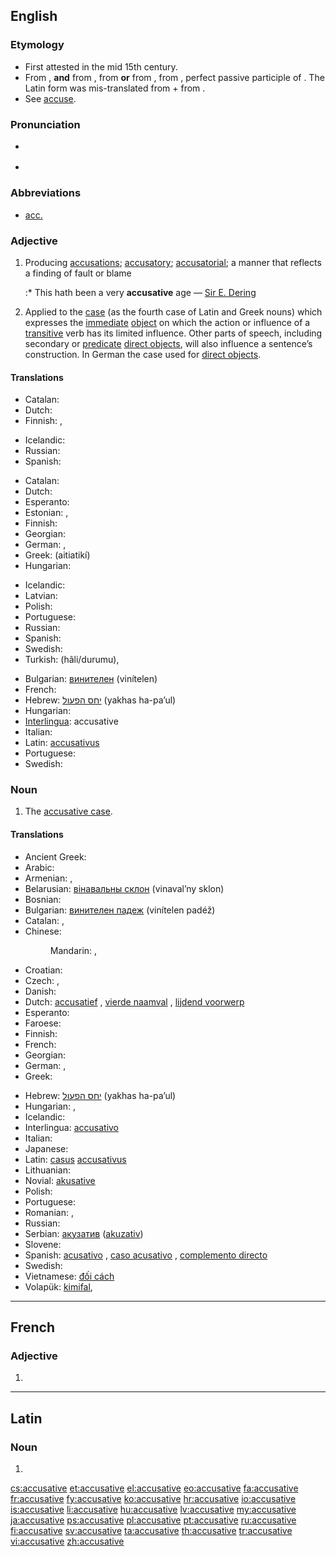==English==
{{wikipedia}}

===Etymology===
* First attested in the mid 15th century.
* From {{etyl|enm}}, '''and''' from {{etyl|xno}} {{term|accusatif|lang=xno}}, from {{etyl|frm}} {{term|acusatif|lang=frm}} '''or''' from {{etyl|la}} {{term|accusativus|accūsātīvus|of accusing|lang=la}}, from {{term|accusatus|lang=la}}, perfect passive participle of {{term|accuso|accūsō|lang=la}}. The Latin form was mis-translated from {{etyl|grc}} {{term|αιτιατική|lang=grc}} + {{term|πτώσις|tr=ptōsis||case of that which was caused|lang=grc}} from {{term|αιτία||accusation or cause|lang=grc}}.
* See [[accuse]].

===Pronunciation===
* {{a|US}} {{IPA|/ə.ˈkju.zə.tɪv/}}
* {{audio|en-us-accusative.ogg|Audio (US)}}

===Abbreviations===
* [[acc.]]

===Adjective===
{{en-adj|-}}

# Producing [[accusation]]s; [[accusatory]]; [[accusatorial]]; a manner that reflects a finding of fault or blame
#:* This hath been a very '''accusative''' age &mdash; [[w:Sir E. Dering|Sir E. Dering]]
# {{context|grammar}} Applied to the [[case]] (as the fourth case of Latin and Greek nouns) which expresses the [[immediate]] [[direct object|object]] on which the action or influence of a [[transitive]] verb has its limited influence. Other parts of speech, including secondary or [[predicate]] [[direct object]]s, will also influence a sentence’s construction. In German the case used for [[direct object]]s.

====Translations====
{{trans-top|producing accusations; accusatory}}
* Catalan: {{t|ca|acusatiu}}
* Dutch: {{t-|nl|beschuldigend}}
* Finnish: {{t-|fi|syyttävä}}, {{t|fi|syyttelevä}}
{{trans-mid}}
* Icelandic: {{t+|is|ásaka|m|f|n|alt=ásakandi}}
* Russian: {{t|ru|обвинительный|tr=obvinítel’nyj}}
* Spanish: {{t+|es|acusativo}}
{{trans-bottom}}

{{trans-top|related to accusative case}}
* Catalan: {{t|ca|acusatiu}}
* Dutch: {{t+|nl|accusatief}}
* Esperanto: {{t|eo|akuzativa}}
* Estonian: {{t|et|sihitav}}, {{t|et|akusatiiv}}
* Finnish: {{t+|fi|akkusatiivi|alt=akkusatiivi-}}
* Georgian: {{t|ka|ბრალდებითი|sc=Geor|xs=Georgian}}
* German: {{t|de|Akkusativ-}}, {{t|de|akkusativisch}}
* Greek: {{t+|el|αιτιατική|f}} (aitiatikí)
* Hungarian: {{t+|hu|tárgyeset}}
{{trans-mid}}
* Icelandic: {{t+|is|þolfall|alt=þolfalls-}}
* Latvian: {{t|lv|akuzatīvs|m}}
* Polish: {{t|pl|biernikowy}}
* Portuguese: {{t+|pt|acusativo}}
* Russian: {{t+|ru|винительный|tr=vinítel’nyj}}
* Spanish: {{t+|es|acusativo}}
* Swedish: {{t+|sv|ackusativ}}
* Turkish: {{t|tr|belirtme}} (hâli/durumu), {{t|tr|-i hali|alt=-i hâli}}
{{trans-bottom}}

{{checktrans-top}}
* Bulgarian: [[винителен]] (vinítelen)
* French: {{t+|fr|accusatif}}
* Hebrew: [[יחס הפעול]] (yakhas ha-pa’ul)
* Hungarian: {{t+|hu|tárgy}}
* [[Interlingua]]: accusative
* Italian: {{t+|it|accusativo}}
* Latin: [[accusativus]]
* Portuguese: {{t+|pt|acusativo}}
* Swedish: {{t+|sv|ackusativ}}
{{trans-bottom}}

===Noun===
{{en-noun}}

# {{context|grammar}} The [[accusative case]].

====Translations====
{{trans-top|accusative case}}
* Ancient Greek: {{tø|grc|αἰτιατική πτῶσις|tr=aitiatikē ptōsis|sc=polytonic}}
* Arabic: {{t|ar|منصوب|m|tr=manSuub}}
* Armenian: {{t|hy|հայցական|tr=hayc’akan}}, {{t-|hy|հայցական հոլով|tr=hayc'akan holov}}
* Belarusian: [[вінавальны склон]] (vinaval’ny sklon) {{m}}
* Bosnian: {{t-|bs|akuzativ|m}}
* Bulgarian: [[винителен падеж]] (vinítelen padéž) {{m}}
* Catalan: {{t|ca|acusatiu|m}}, {{t|ca|cas acusatiu|m}}
* Chinese:
*: Mandarin: {{t|cmn|賓格|sc=Hani}},  {{t|cmn|宾格|tr=bīngé|sc=Hani}}
* Croatian: {{t+|hr|akuzativ|m}}
* Czech: {{t-|cs|čtvrtý pád|m}}, {{t-|cs|akuzativ|m}}
* Danish: {{t|da|akkusativ}}
* Dutch: [[accusatief]] {{m}}, [[vierde naamval]] {{m}}, [[lijdend voorwerp]] {{n}}
* Esperanto: {{t-|eo|akuzativo|xs=Esperanto}}
* Faroese: {{t|fo|hvønnfall|n}}
* Finnish: {{t+|fi|akkusatiivi}}
* French: {{t+|fr|accusatif|m}}
* Georgian: {{t|ka|ბრალდებითი ბრუნვა|tr=braldebit'i brunva|sc=Geor}}
* German: {{t+|de|Akkusativ|m}}, {{t+|de|Wenfall|m}}
* Greek: {{t+|el|αιτιατική|f}}
{{trans-mid}}
* Hebrew: [[יחס הפעול]] (yakhas ha-pa’ul) {{m}}
* Hungarian: {{t+|hu|tárgyeset}}, {{t|hu|akkuzatívusz}}
* Icelandic: {{t+|is|þolfall|n}}
* Interlingua: [[accusativo]]
* Italian: {{t+|it|accusativo|m}}
* Japanese: {{t+|ja|対格|tr=たいかく, taikakú}}
* Latin: [[casus]] [[accusativus]] {{m}}
* Lithuanian: {{t+|lt|galininkas|m|xs=Lithuanian}}
* Novial: [[akusative]]
* Polish: {{t+|pl|biernik|m}}
* Portuguese: {{t+|pt|acusativo|m}}
* Romanian: {{t|ro|acuzativ|n}}, {{t|ro|caz acuzativ|n}}
* Russian: {{t+|ru|винительный падеж|m|tr=vinítel’nyj padéž}}
* Serbian: [[акузатив]] ([[akuzativ]]) {{m}}
* Slovene: {{t+|sl|tožilnik|m}}
* Spanish: [[acusativo]] {{m}}, [[caso acusativo]] {{m}}, [[complemento directo]] {{m}}
* Swedish: {{t+|sv|ackusativ|c}}
* Vietnamese: [[đối cách]]
* Volapük: [[kimifal]], {{t|vo|kusatif}}
{{trans-bottom}}

----

==French==

===Adjective===
{{fr-adj-form}} {{f}}

# {{feminine of|accusatif|lang=fr}}

----

==Latin==

===Noun===
{{la-noun-form|accūsātīve}}

# {{inflection of|accusativus|accūsātīvus|voc|s|lang=la}}

[[cs:accusative]]
[[et:accusative]]
[[el:accusative]]
[[eo:accusative]]
[[fa:accusative]]
[[fr:accusative]]
[[fy:accusative]]
[[ko:accusative]]
[[hr:accusative]]
[[io:accusative]]
[[is:accusative]]
[[li:accusative]]
[[hu:accusative]]
[[lv:accusative]]
[[my:accusative]]
[[ja:accusative]]
[[ps:accusative]]
[[pl:accusative]]
[[pt:accusative]]
[[ru:accusative]]
[[fi:accusative]]
[[sv:accusative]]
[[ta:accusative]]
[[th:accusative]]
[[tr:accusative]]
[[vi:accusative]]
[[zh:accusative]]